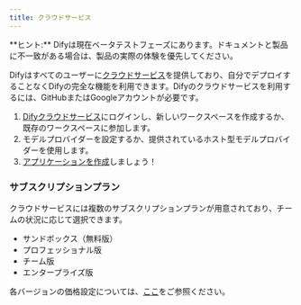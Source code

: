 ```yaml
---
title: クラウドサービス
---
```



<Info>
**ヒント:** Difyは現在ベータテストフェーズにあります。ドキュメントと製品に不一致がある場合は、製品の実際の体験を優先してください。
</Info>

Difyはすべてのユーザーに[クラウドサービス](http://cloud.dify.ai)を提供しており、自分でデプロイすることなくDifyの完全な機能を利用できます。Difyのクラウドサービスを利用するには、GitHubまたはGoogleアカウントが必要です。

1. [Difyクラウドサービス](https://cloud.dify.ai)にログインし、新しいワークスペースを作成するか、既存のワークスペースに参加します。
2. モデルプロバイダーを設定するか、提供されているホスト型モデルプロバイダーを使用します。
3. [アプリケーションを作成](/ja-jp/guides/application-orchestrate/creating-an-application)しましょう！

### サブスクリプションプラン

クラウドサービスには複数のサブスクリプションプランが用意されており、チームの状況に応じて選択できます。

* サンドボックス（無料版）
* プロフェッショナル版
* チーム版
* エンタープライズ版

各バージョンの価格設定については、[ここ](https://dify.ai/pricing)をご参照ください。
